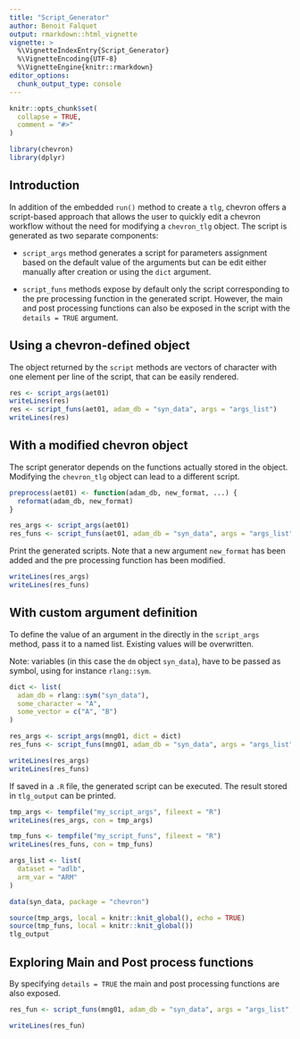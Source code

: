 ```yaml
---
title: "Script_Generator"
author: Benoit Falquet
output: rmarkdown::html_vignette
vignette: >
  %\VignetteIndexEntry{Script_Generator}
  %\VignetteEncoding{UTF-8}
  %\VignetteEngine{knitr::rmarkdown}
editor_options:
  chunk_output_type: console
---
```


```r
knitr::opts_chunk$set(
  collapse = TRUE,
  comment = "#>"
)

library(chevron)
library(dplyr)
```

## Introduction

In addition of the embedded `run()` method to create a `tlg`, chevron offers a script-based approach that allows the user to quickly edit a chevron workflow without the need for modifying a `chevron_tlg` object. The script is generated as two separate components:

- `script_args` method generates a script for parameters assignment based on the default value of the arguments but can be edit either manually after creation or using the `dict` argument.

- `script_funs` methods expose by default only the script corresponding to the pre processing function in the generated script. However, the main and post processing functions can also be exposed in the script with the `details = TRUE` argument.

## Using a chevron-defined object

The object returned by the `script` methods are vectors of character with one element per line of the script, that can be easily rendered.

```r
res <- script_args(aet01)
writeLines(res)
res <- script_funs(aet01, adam_db = "syn_data", args = "args_list")
writeLines(res)
```

## With a modified chevron object

The script generator depends on the functions actually stored in the object. Modifying the `chevron_tlg` object can lead to a different script.

```r
preprocess(aet01) <- function(adam_db, new_format, ...) {
  reformat(adam_db, new_format)
}

res_args <- script_args(aet01)
res_funs <- script_funs(aet01, adam_db = "syn_data", args = "args_list")
```

Print the generated scripts. Note that a new argument `new_format` has been added and the pre processing function has been modified.

```r
writeLines(res_args)
writeLines(res_funs)
```

## With custom argument definition

To define the value of an argument in the directly in the `script_args` method, pass it to a named list. Existing values will be overwritten.

Note: variables (in this case the `dm` object `syn_data`), have to be passed as symbol, using for instance `rlang::sym`.

```r
dict <- list(
  adam_db = rlang::sym("syn_data"),
  some_character = "A",
  some_vector = c("A", "B")
)

res_args <- script_args(mng01, dict = dict)
res_funs <- script_funs(mng01, adam_db = "syn_data", args = "args_list")
```

```r
writeLines(res_args)
writeLines(res_funs)
```

If saved in a `.R` file, the generated script can be executed. The result stored in `tlg_output` can be printed.

```r
tmp_args <- tempfile("my_script_args", fileext = "R")
writeLines(res_args, con = tmp_args)

tmp_funs <- tempfile("my_script_funs", fileext = "R")
writeLines(res_funs, con = tmp_funs)

args_list <- list(
  dataset = "adlb",
  arm_var = "ARM"
)

data(syn_data, package = "chevron")

source(tmp_args, local = knitr::knit_global(), echo = TRUE)
source(tmp_funs, local = knitr::knit_global())
tlg_output
```

## Exploring Main and Post process functions

By specifying `details = TRUE` the main and post processing functions are also exposed.

```r
res_fun <- script_funs(mng01, adam_db = "syn_data", args = "args_list", details = TRUE)
```

```r
writeLines(res_fun)
```

